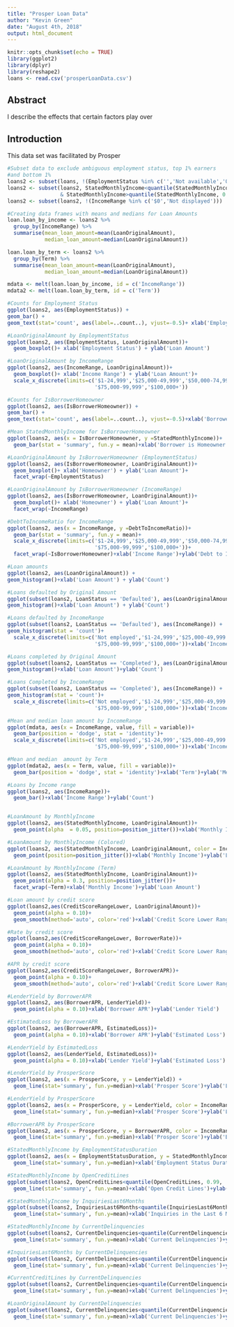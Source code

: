 ```yaml
---
title: "Prosper Loan Data"
author: "Kevin Green"
date: "August 4th, 2018"
output: html_document
---
```


```r
knitr::opts_chunk$set(echo = TRUE)
library(ggplot2)
library(dplyr)
library(reshape2)
loans <- read.csv('prosperLoanData.csv')

```

<h2>Abstract</h2>
I describe the effects that certain factors play over
<h2>Introduction</h2>
This data set was facilitated by Prosper


```r
#Subset data to exclude ambiguous employment status, top 1% earners 
#and bottom 1%
loans2 <- subset(loans, !(EmploymentStatus %in% c('','Not available','Other')))
loans2 <- subset(loans2, StatedMonthlyIncome<quantile(StatedMonthlyIncome, 0.99) 
                 & StatedMonthlyIncome>quantile(StatedMonthlyIncome, 0.01) )
loans2 <- subset(loans2, !(IncomeRange %in% c('$0','Not displayed')))

#Creating data frames with means and medians for Loan Amounts
loan.loan_by_income <- loans2 %>%
  group_by(IncomeRange) %>%
  summarise(mean_loan_amount=mean(LoanOriginalAmount),
            median_loan_amount=median(LoanOriginalAmount))

loan.loan_by_term <- loans2 %>%
  group_by(Term) %>%
  summarise(mean_loan_amount=mean(LoanOriginalAmount),
            median_loan_amount=median(LoanOriginalAmount))

mdata <- melt(loan.loan_by_income, id = c('IncomeRange'))
mdata2 <- melt(loan.loan_by_term, id = c('Term'))

#Counts for Employment Status
ggplot(loans2, aes(EmploymentStatus)) +
geom_bar() +
geom_text(stat='count', aes(label=..count..), vjust=-0.5)+ xlab('Employment Status') + ylab('Count')

#LoanOriginalAmount by EmploymentStatus 
ggplot(loans2, aes(EmploymentStatus, LoanOriginalAmount))+
  geom_boxplot()+ xlab('Employment Status') + ylab('Loan Amount')

#LoanOriginalAmount by IncomeRange 
ggplot(loans2, aes(IncomeRange, LoanOriginalAmount))+
  geom_boxplot()+ xlab('Income Range') + ylab('Loan Amount')+
  scale_x_discrete(limits=c('$1-24,999','$25,000-49,999','$50,000-74,999',
                            '$75,000-99,999','$100,000+'))

#Counts for IsBorrowerHomeowner
ggplot(loans2, aes(IsBorrowerHomeowner)) +
geom_bar() +
geom_text(stat='count', aes(label=..count..), vjust=-0.5)+xlab('Borrower is Homeowner') + ylab('Count')

#Mean StatedMonthlyIncome for IsBorrowerHomeowner
ggplot(loans2, aes(x = IsBorrowerHomeowner, y =StatedMonthlyIncome))+
  geom_bar(stat = 'summary', fun.y = mean)+xlab('Borrower is Homeowner') + ylab('Monthly Income')

#LoanOriginalAmount by IsBorrowerHomeowner (EmploymentStatus)
ggplot(loans2, aes(IsBorrowerHomeowner, LoanOriginalAmount))+
  geom_boxplot()+ xlab('Homeowner') + ylab('Loan Amount')+
  facet_wrap(~EmploymentStatus)

#LoanOriginalAmount by IsBorrowerHomeowner (IncomeRange)
ggplot(loans2, aes(IsBorrowerHomeowner, LoanOriginalAmount))+
  geom_boxplot()+ xlab('Homeowner') + ylab('Loan Amount')+
  facet_wrap(~IncomeRange)

#DebtToIncomeRatio for IncomeRange
ggplot(loans2, aes(x = IncomeRange, y =DebtToIncomeRatio))+
  geom_bar(stat = 'summary', fun.y = mean)+
  scale_x_discrete(limits=c('$1-24,999','$25,000-49,999','$50,000-74,999',
                            '$75,000-99,999','$100,000+'))+
  facet_wrap(~IsBorrowerHomeowner)+xlab('Income Range')+ylab('Debt to Income Ratio')

#Loan amounts
ggplot(loans2, aes(LoanOriginalAmount)) +
geom_histogram()+xlab('Loan Amount') + ylab('Count')

#Loans defaulted by Original Amount
ggplot(subset(loans2, LoanStatus == 'Defaulted'), aes(LoanOriginalAmount)) +
geom_histogram()+xlab('Loan Amount') + ylab('Count')

#Loans defaulted by IncomeRange
ggplot(subset(loans2, LoanStatus == 'Defaulted'), aes(IncomeRange)) +
geom_histogram(stat = 'count')+
  scale_x_discrete(limits=c('Not employed','$1-24,999','$25,000-49,999','$50,000-74,999',
                            '$75,000-99,999','$100,000+'))+xlab('Income Range')+ylab('Count')

#Loans completed by Original Amount
ggplot(subset(loans2, LoanStatus == 'Completed'), aes(LoanOriginalAmount)) +
geom_histogram()+xlab('Loan Amount')+ylab('Count')

#Loans Completed by IncomeRange
ggplot(subset(loans2, LoanStatus == 'Completed'), aes(IncomeRange)) +
geom_histogram(stat = 'count')+
  scale_x_discrete(limits=c('Not employed','$1-24,999','$25,000-49,999','$50,000-74,999',
                            '$75,000-99,999','$100,000+'))+xlab('Income Range')+ylab('Count')

#Mean and median loan amount by IncomeRange
ggplot(mdata, aes(x = IncomeRange, value, fill = variable))+
  geom_bar(position = 'dodge', stat = 'identity')+
  scale_x_discrete(limits=c('Not employed','$1-24,999','$25,000-49,999','$50,000-74,999',
                            '$75,000-99,999','$100,000+'))+xlab('Income Range')+ylab('Mean and Median')

#Mean and median  amount by Term
ggplot(mdata2, aes(x = Term, value, fill = variable))+
  geom_bar(position = 'dodge', stat = 'identity')+xlab('Term')+ylab('Mean and Median')

#Loans by Income range
ggplot(loans2, aes(IncomeRange))+
  geom_bar()+xlab('Income Range')+ylab('Count')


#LoanAmount by MonthlyIncome
ggplot(loans2, aes(StatedMonthlyIncome, LoanOriginalAmount))+
  geom_point(alpha  = 0.05, position=position_jitter())+xlab('Monthly Income')+ylab('Loan Amount')

#LoanAmount by MonthlyIncome (Colored)
ggplot(loans2, aes(StatedMonthlyIncome, LoanOriginalAmount, color = IncomeRange))+
  geom_point(position=position_jitter())+xlab('Monthly Income')+ylab('Loan Amount')

#LoanAmount by MonthlyIncome (Term)
ggplot(loans2, aes(StatedMonthlyIncome, LoanOriginalAmount))+
  geom_point(alpha = 0.3, position=position_jitter())+
  facet_wrap(~Term)+xlab('Monthly Income')+ylab('Loan Amount')

#Loan amount by credit score
ggplot(loans2,aes(CreditScoreRangeLower, LoanOriginalAmount))+
  geom_point(alpha = 0.10)+
  geom_smooth(method='auto', color='red')+xlab('Credit Score Lower Range')+ylab('Loan Amount')

#Rate by credit score
ggplot(loans2,aes(CreditScoreRangeLower, BorrowerRate))+
  geom_point(alpha = 0.10)+
  geom_smooth(method='auto', color='red')+xlab('Credit Score Lower Range')+ylab('Borrower Rate')

#APR by credit score
ggplot(loans2,aes(CreditScoreRangeLower, BorrowerAPR))+
  geom_point(alpha = 0.10)+
  geom_smooth(method='auto', color='red')+xlab('Credit Score Lower Range')+ylab('Borrower APR')

#LenderYield by BorrowerAPR
ggplot(loans2, aes(BorrowerAPR, LenderYield))+
  geom_point(alpha = 0.10)+xlab('Borrower APR')+ylab('Lender Yield')

#EstimatedLoss by BorrowerAPR
ggplot(loans2, aes(BorrowerAPR, EstimatedLoss))+
  geom_point(alpha = 0.10)+xlab('Borrower APR')+ylab('Estimated Loss')

#LenderYield by EstimatedLoss
ggplot(loans2, aes(LenderYield, EstimatedLoss))+
  geom_point(alpha = 0.10)+xlab('Lender Yield')+ylab('Estimated Loss')

#LenderYield by ProsperScore
ggplot(loans2, aes(x = ProsperScore, y = LenderYield)) +
  geom_line(stat='summary', fun.y=median)+xlab('Prosper Score')+ylab('Lender Yield')

#LenderYield by ProsperScore
ggplot(loans2, aes(x = ProsperScore, y = LenderYield, color = IncomeRange)) +
  geom_line(stat='summary', fun.y=median)+xlab('Prosper Score')+ylab('Lender Yield')

#BorrowerAPR by ProsperScore
ggplot(loans2, aes(x = ProsperScore, y = BorrowerAPR, color = IncomeRange)) +
  geom_line(stat='summary', fun.y=median)+xlab('Prosper Score')+ylab('Borrower APR')

#StatedMonthlyIncome by EmploymentStatusDuration
ggplot(loans2, aes(x = EmploymentStatusDuration, y = StatedMonthlyIncome))+
  geom_line(stat='summary', fun.y=median)+xlab('Employment Status Duration')+ylab('Monthly Income')

#StatedMonthlyIncome by OpenCreditLines
ggplot(subset(loans2, OpenCreditLines<quantile(OpenCreditLines, 0.99,  na.rm=TRUE)), aes(x = OpenCreditLines, y = StatedMonthlyIncome))+
  geom_line(stat='summary', fun.y=mean)+xlab('Open Credit Lines')+ylab('Monthly Income')

#StatedMonthlyIncome by InquiriesLast6Months
ggplot(subset(loans2, InquiriesLast6Months<quantile(InquiriesLast6Months, 0.99,  na.rm=TRUE)), aes(x = InquiriesLast6Months, y = StatedMonthlyIncome))+
  geom_line(stat='summary', fun.y=mean)+xlab('Inquiries in the Last 6 Months')+ylab('Monthly Income')

#StatedMonthlyIncome by CurrentDelinquencies
ggplot(subset(loans2, CurrentDelinquencies<quantile(CurrentDelinquencies, 0.99,  na.rm=TRUE)), aes(x = CurrentDelinquencies, y = StatedMonthlyIncome))+
  geom_line(stat='summary', fun.y=mean)+xlab('Current Delinquencies')+ylab('Monthly Income')

#InquiriesLast6Months by CurrentDelinquencies
ggplot(subset(loans2, CurrentDelinquencies<quantile(CurrentDelinquencies, 0.99,  na.rm=TRUE)), aes(x = CurrentDelinquencies, y = InquiriesLast6Months))+
  geom_line(stat='summary', fun.y=mean)+xlab('Current Delinquencies')+ylab('Inquiries in the Last 6 Months')

#CurrentCreditLines by CurrentDelinquencies
ggplot(subset(loans2, CurrentDelinquencies<quantile(CurrentDelinquencies, 0.99,  na.rm=TRUE)), aes(x = CurrentDelinquencies, y = CurrentCreditLines))+
  geom_line(stat='summary', fun.y=mean)+xlab('Current Delinquencies')+ylab('Number of Credit Lines')

#LoanOriginalAmount by CurrentDelinquencies
ggplot(subset(loans2, CurrentDelinquencies<quantile(CurrentDelinquencies, 0.99,  na.rm=TRUE)), aes(x = CurrentDelinquencies, y = LoanOriginalAmount))+
  geom_line(stat='summary', fun.y=mean)+xlab('Current Delinquencies')+ylab('Loan Amount')
```




